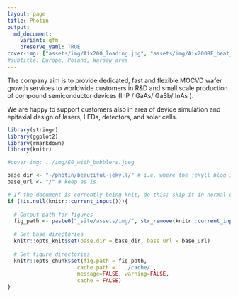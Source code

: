 ```yaml
---
layout: page
title: Photin
output:
  md_document:
    variant: gfm
    preserve_yaml: TRUE
cover-img: ["assets/img/Aix200_loading.jpg", "assets/img/Aix200RF_heat_up_test.jpeg", "assets/img/G1/G1_cntrl.JPG", "assets/img/G1/G1_GB_cntrl.JPG", "assets/img/G1/G1_side.JPG"]
#subtitle: Europe, Poland, Warsaw area
---
```


The company aim is to provide dedicated, fast and flexible MOCVD wafer growth services to worldwide customers in R&D and small scale production of compound semiconductor devices (InP / GaAs/ GaSb/ InAs ).  
  
We are happy to support customers also in area of device simulation and epitaxial design of lasers, LEDs, detectors, and solar cells.   


```r
library(stringr)
library(ggplot2)
library(rmarkdown)
library(knitr)

#cover-img: ../img/E0_with_bubblers.jpeg

```



```r
base_dir <- "~/photin/beautiful-jekyll/" # i.e. where the jekyll blog is on the hard drive.
base_url <- "/" # keep as is

# If the document is currently being knit, do this; skip it in normal execution
if (!is.null(knitr::current_input())){
  
  # Output path for figures
  fig_path <- paste0("_site/assets/img/", str_remove(knitr::current_input(), ".Rmd"), "/")
  
  # Set base directories
  knitr::opts_knit$set(base.dir = base_dir, base.url = base_url)
  
  # Set figure directories
  knitr::opts_chunk$set(fig.path = fig_path,
                      cache.path = '../cache/',
                      message=FALSE, warning=FALSE,
                      cache = FALSE)
}
```
